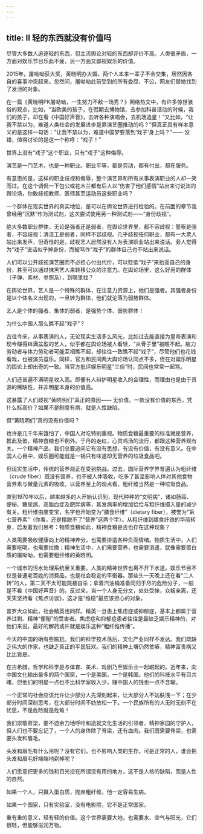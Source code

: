 ```yaml
---
---
---
```

title: Ⅱ 轻的东西就没有价值吗
---

尽管大多数人追逐轻的东西，但主流舆论对轻的东西却评价不高。人类很矛盾，一方面对娱乐节目乐此不疲，另一方面又鄙视娱乐的价值。

2015年，屠呦呦获大奖，黄晓明办大婚，两个人本来一辈子不会交集，居然因各自的喜事冲突起来。忽然间，屠呦呦此前受到的所有委屈、不公，网友们替她找到了发泄的对象。

在一篇《黄晓明PK屠呦呦，一生努力不敌一场秀？》网络热文中，有许多惊世骇俗的观点，比如，“当欧美的孩子，在假期去博物馆、去参加科普活动的时候，我们的孩子，却在看《中国好声音》，去听各种演唱会，去机场追星！”又比如，“让我不禁以为，难道人类社会的发展进步是靠演艺圈推动的吗？”但真正具有样本意义的是这样一句话：“让我不禁以为，难道中国梦要落到‘戏子’身上吗？”—— 没错，值得讨论的是这一个称呼：“戏子！”

世界上没有“戏子”这个职业，只有“戏子”这种侮辱。

演艺是一门艺术，也是一种职业。职业平等，都是劳动，都有付出，都在服务。

有意思的是，这样的职业歧视和侮辱，整个演艺界和所有从事表演职业的人却一笑而过。在这个调侃一下包公或花木兰都有后人以“伤害了他们感情”站出来讨说法的舆论场，你敢歧视教师、医师甚至运动员这些职业吗？

一个群体在现实世界的真实地位，是可以在舆论世界进行检验的。在前面的章节我曾经用“沉默”作为测试剂，这次尝试使用另一种测试剂——“身份歧视”。

绝大多数职业群体，无论是强者还是弱者，在舆论世界里，都不容歧视：警察是强者，不容歧视；清洁工是弱者，同样不容歧视。几乎歧视任何职业，都有一大票人站出来发声，但奇怪的是，歧视艺人居然没有人为表演职业站出来说话。旁人觉得为“戏子”说话似乎掉身份，而被骂作“戏子”的群体自己也不站出来说话。

人们可以公开歧视演艺圈而不必担心付出代价，可以贬低“戏子”来抬高自己的身份，甚至可以通过抹黑艺人来转移公众的注意力。在舆论场里，这么好用的群体（子弹、素材、参照系），到哪里找？

在舆论世界，艺人是一个特殊的群体，在注意力资源上，他们是强者。其强者身份是以个体名义出现的，一旦转为群体，他们就沦落为弱势群体。

艺人是个体的强者、集体的弱者，是强势个体、弱势群体！

为什么中国人那么瞧不起“戏子”？

古往今来，从事表演的人，无论现实生活多么风光，比如过去能直接为皇帝表演和现今赚得钵满盆盈的艺人，似乎都在舆论场被人看轻，“从骨子里”被瞧不起。脑力劳动者与体力劳动者可能互相瞧不起，却往往一致瞧不起“戏子”，尽管他们也花钱看戏，也被演员逗乐。同样，官方和民间两大舆论场认同点不多，但在对娱乐明星的舆论上却出奇的一致。当官方批评娱乐明星“三俗”时，民间也常常一起骂。

人们还普遍不满明星收入高。即便有人辩护明星收入的合理性，而理由也是由于资源的稀缺性，并非明星本身的价值高。

这暴露了人们歧视“黄晓明们”真正的原因—— 无价值。一款没有价值的东西，凭什么标高价？如果不是制度有病，就是人性缺陷。

但“黄晓明们”真的没有价值吗？

也许是几千年来饿怕了，中国人对吃特别重视。物质食粮最重要的标准就是营养，推此及彼，精神食粮也不例外。于丹的走红，心灵鸡汤的流行，都跟这种营养观有关。一个精神产品，我们总要追问它有没有思想，有没有价值，有没有意义。在中国人心目中，娱乐圈可能就是一锅只有味道却无营养的垃圾食品吧。

但现实生活中，传统的营养观正在受到挑战。过去，国际营养学界普遍认为粗纤维（crude fiber）既没有营养，也不被人体吸收，吃多了甚至影响人体对其他食物营养素与微量元素的吸收。以营养至上的观点看，粗纤维当然是一种垃圾食品。

直到1970年以后，越来越多的人开始认识到，现代种种的“文明病”，诸如肠癌、便秘、糖尿病、高脂血症及肥胖病等，其发病率的增加恰恰与粗纤维摄入量的减少有关。粗纤维由废变宝，名字也开始变为“膳食纤维”（dietary fiber），被誉为“第七营养素”（你看，还是摆脱不了“营养”这两个字）。从粗纤维到膳食纤维的华丽转身，启发着我们思考：物质食粮如此，精神食粮是否也存在这种现象？

人类需要吸收健康向上的精神养分，也需要排遣各种负面情绪。物质生活中，人们需要吃喝，也需要拉撒；精神生活中，人们需要营养，也需要消遣，就像需要蛋白质的屠呦呦，也需要粗纤维的黄晓明。

一个城市的污水处理系统至关重要，人类的精神世界也离不开下水道。娱乐节目不仅是普通老百姓的消费品，也是社会稳定的平衡器。那些头一天晚上还在看“二人转”的人，第二天不太可能跳楼自杀；拿着汽油桶准备同归于尽的危险分子，一般是不看《中国好声音》的。反过来，当一个人身无分文，处处受挫，众叛亲离，还天天坚持看《焦点访谈》，这才是“维稳”最应该担心的对象。

普罗大众如此，社会精英也同样。精英一旦患上焦虑症或抑郁症，基本上都属于营养过剩、精神“便秘”的受害者。焦虑症和抑郁症患者往往是最缺乏娱乐精神的，对他们来说，最好的解药或许就是娱乐这种“粗纤维传播”。

今天的中国的确有些尴尬。我们的科学技术落后，文化产业同样不发达。我们既缺乏伟大的作家，也缺乏真正的平民狂欢。我们的精神土壤仍然贫瘠，精神富贵病又比比皆是。

在古希腊，哲学和科学是与体育、美术、戏剧乃至娱乐业一起崛起的。近年来，向中国文化输出最多的两个国家，一个是美国，一个是韩国。他们的科技水平有目共睹，但他们的明星一点也不比科学家收入少，赚中国人的钱也一点不含糊。

一个正常的社会应该允许让少部分人先深刻起来，让大部分人不妨肤浅一下；在少部分时间深刻思考，在大部分时间不妨放松一下。一个民族所有的人无时无刻不在忧思，不是危险就是危难！

我们崇敬脊梁，要不遗余力地呼吁和造就文化生活的引领者、精神家园的守护人，但人们也不要忘记了，一个人的身体除了脊梁，还有血肉。我们既需要脊梁，也需要头发和眉毛。

头发和眉毛有什么用呢？没有它们，也不影响人类的生存。可是正常的人，谁会把头发和眉毛好端端地剃掉呢？

人们愿意把更多的钱和目光投在所谓没有用的地方，这不是人格的缺陷，而是人性的自然。

如果一个人，只摄入蛋白质，抛弃粗纤维，他一定容易生病。

如果一个国家，只有实验室，没有电影院，它不是正常国家。

重有重的意义，轻有轻的价值。这个世界需要大地，也需要水、空气与阳光，它们很轻，但能够滋润万物。